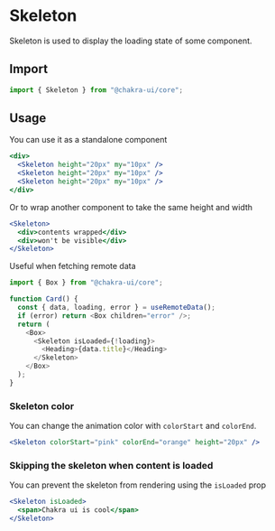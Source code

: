 
<SEO
  title="Skeleton"
  description="Skeleton is used to display the loading state of some component"
/>

# Skeleton

Skeleton is used to display the loading state of some component.

## Import

```js
import { Skeleton } from "@chakra-ui/core";
```

## Usage

You can use it as a standalone component

```jsx
<div>
  <Skeleton height="20px" my="10px" />
  <Skeleton height="20px" my="10px" />
  <Skeleton height="20px" my="10px" />
</div>
```

Or to wrap another component to take the same height and width

```jsx
<Skeleton>
  <div>contents wrapped</div>
  <div>won't be visible</div>
</Skeleton>
```

Useful when fetching remote data

```js
import { Box } from "@chakra-ui/core";

function Card() {
  const { data, loading, error } = useRemoteData();
  if (error) return <Box children="error" />;
  return (
    <Box>
      <Skeleton isLoaded={!loading}>
        <Heading>{data.title}</Heading>
      </Skeleton>
    </Box>
  );
}
```

### Skeleton color

You can change the animation color with `colorStart` and `colorEnd`.

```jsx
<Skeleton colorStart="pink" colorEnd="orange" height="20px" />
```

### Skipping the skeleton when content is loaded

You can prevent the skeleton from rendering using the `isLoaded` prop

```jsx
<Skeleton isLoaded>
  <span>Chakra ui is cool</span>
</Skeleton>
```
